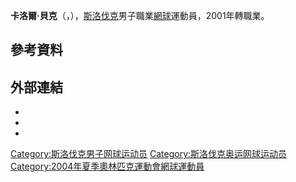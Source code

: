 {{expand|time=2011-02-09}}
{{BLP unsourced|time=2011-02-09}}
{{Infobox 网球
|姓名=Karol Beck
|照片=Karol Beck - 2011 Wimbledon.jpg
|国籍={{SVK}}
|生年=1982年
|生日=4月3日
|出生地={{TCH}}[[兹沃伦|兹沃伦]]
|居住地={{SVK}}[[兹沃伦|兹沃伦]]
|身高=180
|体重=74
|持拍手=右
|反拍=
|转职业年=2001年
|球拍=
|球衣=
|球鞋=
|单打最高排名=36（2005年8月26日）
|双打最高排名=62（2010年10月17日）
|现单打排名=543（2015年4月6日）
|现双打排名=472（2015年4月6日）
|单打冠军头衔=0
|双打冠军头衔=0
|职业战绩=
|奖金=2,109,570[[美元|美元]]
|澳网最好成绩=第三輪（2005）
|法网最好成绩=第一輪（2003–2005、2010、2012）
|温网最好成绩=第三輪（2004、2010）
|美网最好成绩=第四輪（2004）
|澳網雙打最好成績=第三輪（2005）
|法網雙打最好成績=第二輪（2004、2005）
|溫網雙打最好成績=第三輪（2005）
|美網雙打最好成績=第二輪（2004、2005）
|大满贯个数=
|奥运会最好成绩=
}}

'''卡洛爾·貝克'''（{{lang-sk|'''Karol Beck'''}}，{{bd|1982年|4月3日}}），[[斯洛伐克|斯洛伐克]]男子職業[[網球|網球]]運動員，2001年轉職業。

== 參考資料 ==
{{reflist|2}}

== 外部連結 ==
* {{ATP|id=B804}}
* {{ITF Profile|id=30017696}}
* {{DavisCupplayerlink|id=30017696}}

{{网球运动员小作品}}

{{Authority control}}
{{DEFAULTSORT:Beck, Karol}}
[[Category:斯洛伐克男子网球运动员|Category:斯洛伐克男子网球运动员]]
[[Category:斯洛伐克奥运网球运动员|Category:斯洛伐克奥运网球运动员]]
[[Category:2004年夏季奧林匹克運動會網球運動員|Category:2004年夏季奧林匹克運動會網球運動員]]